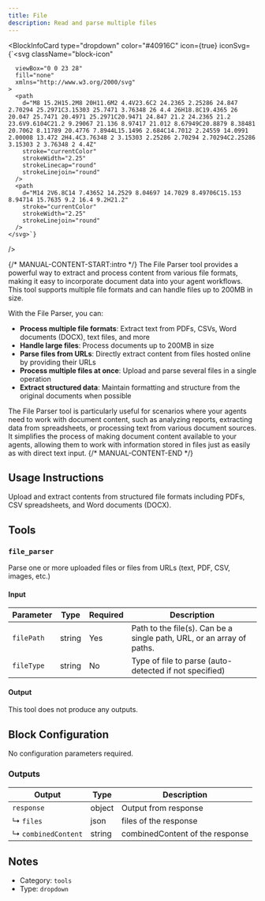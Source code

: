 ```yaml
---
title: File
description: Read and parse multiple files
---
```



<BlockInfoCard
  type="dropdown"
  color="#40916C"
  icon={true}
  iconSvg={`<svg className="block-icon"
      
      
      
      viewBox="0 0 23 28"
      fill="none"
      xmlns="http://www.w3.org/2000/svg"
    >
      <path
        d="M8 15.2H15.2M8 20H11.6M2 4.4V23.6C2 24.2365 2.25286 24.847 2.70294 25.2971C3.15303 25.7471 3.76348 26 4.4 26H18.8C19.4365 26 20.047 25.7471 20.4971 25.2971C20.9471 24.847 21.2 24.2365 21.2 23.6V9.6104C21.2 9.29067 21.136 8.97417 21.012 8.67949C20.8879 8.38481 20.7062 8.11789 20.4776 7.8944L15.1496 2.684C14.7012 2.24559 14.0991 2.00008 13.472 2H4.4C3.76348 2 3.15303 2.25286 2.70294 2.70294C2.25286 3.15303 2 3.76348 2 4.4Z"
        stroke="currentColor"
        strokeWidth="2.25"
        strokeLinecap="round"
        strokeLinejoin="round"
      />
      <path
        d="M14 2V6.8C14 7.43652 14.2529 8.04697 14.7029 8.49706C15.153 8.94714 15.7635 9.2 16.4 9.2H21.2"
        stroke="currentColor"
        strokeWidth="2.25"
        strokeLinejoin="round"
      />
    </svg>`}
/>

{/* MANUAL-CONTENT-START:intro */}
The File Parser tool provides a powerful way to extract and process content from various file formats, making it easy to incorporate document data into your agent workflows. This tool supports multiple file formats and can handle files up to 200MB in size.

With the File Parser, you can:

- **Process multiple file formats**: Extract text from PDFs, CSVs, Word documents (DOCX), text files, and more
- **Handle large files**: Process documents up to 200MB in size
- **Parse files from URLs**: Directly extract content from files hosted online by providing their URLs
- **Process multiple files at once**: Upload and parse several files in a single operation
- **Extract structured data**: Maintain formatting and structure from the original documents when possible

The File Parser tool is particularly useful for scenarios where your agents need to work with document content, such as analyzing reports, extracting data from spreadsheets, or processing text from various document sources. It simplifies the process of making document content available to your agents, allowing them to work with information stored in files just as easily as with direct text input.
{/* MANUAL-CONTENT-END */}

## Usage Instructions

Upload and extract contents from structured file formats including PDFs, CSV spreadsheets, and Word documents (DOCX).

## Tools

### `file_parser`

Parse one or more uploaded files or files from URLs (text, PDF, CSV, images, etc.)

#### Input

| Parameter  | Type   | Required | Description                                                             |
| ---------- | ------ | -------- | ----------------------------------------------------------------------- |
| `filePath` | string | Yes      | Path to the file\(s\). Can be a single path, URL, or an array of paths. |
| `fileType` | string | No       | Type of file to parse \(auto-detected if not specified\)                |

#### Output

This tool does not produce any outputs.

## Block Configuration

No configuration parameters required.

### Outputs

| Output              | Type   | Description                     |
| ------------------- | ------ | ------------------------------- |
| `response`          | object | Output from response            |
| ↳ `files`           | json   | files of the response           |
| ↳ `combinedContent` | string | combinedContent of the response |

## Notes

- Category: `tools`
- Type: `dropdown`
